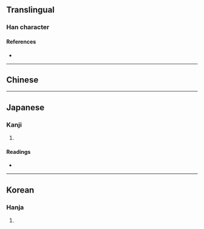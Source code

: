 {{character info/new}}
{{also|略}}
==Translingual==

===Han character===
{{Han char|rn=102|rad=田|as=06|sn=11|four=|canj=WHER,XWHER|ids=⿱田各}}

====References====
* {{Han ref|kx=0763.031|dkj=21840|dj=1172.090|hdz=42541.111|uh=7567|ud=30055}}

----

==Chinese==
{{zh-see|略|v}}

----

==Japanese==

===Kanji===
{{ja-kanji|grade=|rs=田06}}

# {{alternative form of|略|lang=ja}}

====Readings====
* {{ja-readings|on=[[りゃく]] (ryaku)|kun=[[おさめる]] (osameru), [[はかる]] (hakaru), [[ほぼ]] (hobo)|nanori=}}

----

==Korean==

===Hanja===
{{ko-hanja|hangeul=[[략]]>[[약]]|eumhun=|rv=ryak>yak|mr=ryak>yak|y=lyak>yak}}

# {{defn|lang=ko|sort=田06}}